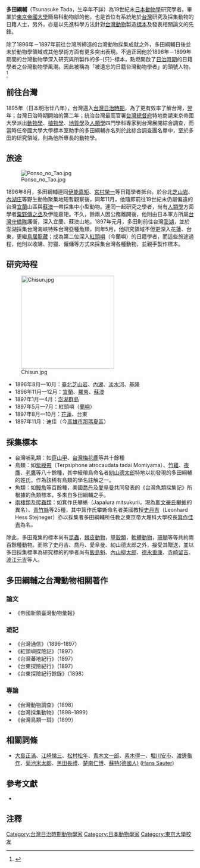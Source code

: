 {{japanese|japanese=多田綱輔|kana=ただつなすけ？|romaji=Tada Tsunasuke}}

'''多田綱輔'''（Tsunasuke Tada，生卒年不詳）為19世紀末[[日本|日本]][[動物學|動物學]]研究學者。畢業於[[東京帝國大學|東京帝國大學]]簡易科動物部的他，也是首位有系統地於[[台灣|台灣]]研究及採集動物的日籍人士，另外，亦是以先進科學方法針對[[台灣動物|台灣動物]]製造[[標本|標本]]及發表相關論文的先鋒。

除了1896年－1897年前往台灣所締造的台灣動物採集成就之外，多田綱輔日後並未於動物學領域或其他學術方面有更多突出表現。不過正因他於1896年－1899年期間的台灣動物學深入研究與所製作的多-{只}-標本，點燃開啟了[[台灣日治時期|日治時期]]的日籍學者之台灣動物學風潮。因此被稱為「被遺忘的日籍台灣動物學者」的頭號人物。<ref>{{cite book | author = 吳永華 | title = "被遺忘的日籍台灣動物學者" | publisher = 晨星 | isbn = 957-583-501-8 | page = pp.5–33|date=1996年1月}}</ref>
==前往台灣==
1895年（日本明治廿八年），台灣邁入[[台灣日治時期|台灣日治時期]]，為了更有效率了解台灣，翌年；台灣日治時期開始的第二年；統治台灣最高官署[[台灣總督府|台灣總督府]]特地商請東京帝國大學派出[[動物學|動物學]]、[[植物學|植物學]]、[[地質學|地質學]]及[[人類學|人類學]]四門學科專家到台灣展開綜合調查，而當時任帝國大學大學標本室助手的多田綱輔亦名列於此綜合調查團名單中，至於多田的研究領域，則為他所專長的動物學。
==旅途==
[[File:Ponso_no_Tao.jpg|thumb]]

1896年8月，多田綱輔連同[[伊能嘉矩|伊能嘉矩]]、[[宮村榮一|宮村榮一]]等日籍學者抵台。於台北[[芝山岩|芝山岩]]、[[內湖庄|內湖庄]]等野生動物聚集地短暫觀察後，同年11月，他隨即前往19世紀末仍屬偏遠的台灣[[宜蘭縣|宜蘭]]山區與[[蘇澳鎮_(宜蘭縣)|蘇澳]]一帶採集中小型動物。連同一起研究之學者，尚有[[人類學|人類學]]方面學者[[粟野傳之丞|粟野傳之丞]]及伊能嘉矩。不久，餘兩人因公務離開後，他則由日本軍方所屬[[台灣守備隊|台灣守備隊]]護衛，深入宜蘭、蘇澳山地。1897年元月，多田則前往台灣[[澎湖|澎湖]]，並於澎湖採集台灣海峽特殊台灣亞種魚類，同年5月，他研究領域不但更深入花蓮、台東，更繼[[鳥居龍藏|鳥居龍藏]]；成為第二位深入[[紅頭嶼|紅頭嶼]]（今蘭嶼）的日籍學者，而這些旅途過程，他則以收購、狩獵、僱傭等方式來採集台灣各種動物，並親手製作標本。

==研究時程==
[[File:Chisun.jpg|250px]]
*1896年8月—10月：[[臺北市|臺北]][[芝山岩|芝山岩]]、[[內湖區|內湖]]、[[淡水河|淡水河]]、[[基隆市|基隆]]
*1896年11月—12月：[[宜蘭市|宜蘭]]、[[羅東鎮_(台灣)|羅東]]、[[蘇澳鎮_(宜蘭縣)|蘇澳]]
*1897年1月—4月：[[澎湖群島|澎湖群島]]
*1897年5月—7月：紅頭嶼（[[蘭嶼|蘭嶼]]）
*1897年8月—10月：[[花蓮市|花蓮]]、台東
*1897年11月：迪佳（今[[高雄市|高雄市]][[那瑪夏區|那瑪夏區]]）

==採集標本==
*台灣哺乳類：如[[穿山甲|穿山甲]]、[[台灣梅花鹿|台灣梅花鹿]]等共十餘種
*鳥類：如[[紫綬帶|紫綬帶]]（Terpsiphone atrocaudata tadai Momiyama）、[[竹雞|竹雞]]、[[夜鷹|夜鷹]]、[[老鷹|老鷹]]等八十餘種，其中綬帶鳥命名者[[紉山德太郎|紉山德太郎]]特地以初發現的多田綱輔的姓氏，作為該稀有鳥類的學名註解之一。{{noteTag|1=Taba、tabai，此看法源自[[鹿野忠雄|鹿野忠雄]]所著之《紅頭嶼的動物地理學研究》}}
*魚類：如[[鰻魚|鰻魚]]等百餘種，美國[[喬丹|喬丹]]及[[愛阜曼|愛阜曼]]共同發表的《台灣魚類採集記》所根據的魚類標本，多來自多田綱輔之手。
*[[兩棲類|兩棲類]]及[[爬蟲類|爬蟲類]]：如箕作氏攀蜥（Japalura mitsukurii，現為[[斯文豪氏攀蜥|斯文豪氏攀蜥]]的異名）、[[青竹絲|青竹絲]]等25種，其中箕作氏攀蜥命名者美國教授[[史丹吉|史丹吉]]（Leonhard Hess Stejneger）亦以採集者多田綱輔所任教之東京帝大理科大學校長[[箕作佳吉|箕作佳吉]]為名。

除此，多田蒐集的標本尚有[[昆蟲|昆蟲]]，[[棘皮動物|棘皮動物]]，[[甲殼類|甲殼類]]，[[軟體動物|軟體動物]]，[[珊瑚|珊瑚]]等等共約兩百餘種動物。而除了史丹吉、喬丹、愛阜曼、紉山德太郎之外，接受其贈送，並以多田採集標準為研究標的的學者尚有[[飯島魁|飯島魁]]、[[內山柳太郎|內山柳太郎]]、[[德永重康|德永重康]]、[[寺崎留吉|寺崎留吉]]、[[波江元吉|波江元吉]]等人。

==多田綱輔之台灣動物相關著作==
===論文===
*《帝國新領臺灣動物彙報》
===遊記===
*《台灣通信》（1896–1897）
*《紅頭嶼探險記》（1897）
*《台灣蕃地紀行》（1897）
*《台東探險紀行》（1897）
*《台東探險紀行餘錄》（1898）
===專論===
*《台灣動物調查》（1898）
*《台灣採集動物》（1898–1899）
*《台灣鳥類一斑》（1899）

==相關詞條==
* [[大島正滿|大島正滿]]、[[江崎悌三|江崎悌三]]、[[松村松年|松村松年]]、[[青木文一郎|青木文一郎]]、[[素木得一|素木得一]]、[[堀川安市|堀川安市]]、[[渡邊龜作|渡邊龜作]]、[[菊池米太郎|菊池米太郎]]、[[黑田長禮|黑田長禮]]、[[楚南仁博|楚南仁博]]、[[蘇特(德國人)|蘇特(德國人)]] ([[Hans_Sauter|Hans Sauter]])

==參考文獻==
{{reflist}}

{{refbegin}}
*{{cite book | author = 劉克襄 | title = "臺灣鳥類研究開拓史（1840-1912）" | publisher = 聯經 | isbn = 9570800054 |date=1989年8月}}
{{refend}}

==注釋==
{{noteFoot}}

[[Category:台灣日治時期動物學家|Category:台灣日治時期動物學家]]
[[Category:日本動物學家|Category:日本動物學家]]
[[Category:東京大學校友|Category:東京大學校友]]